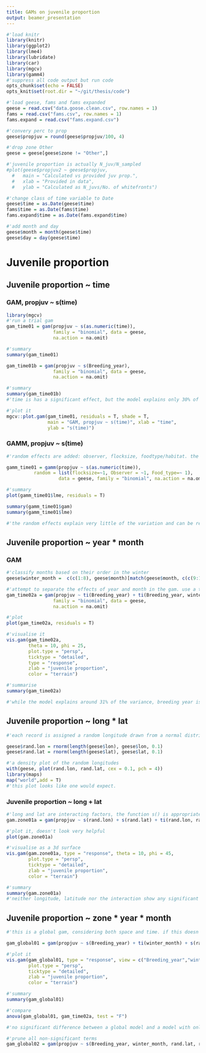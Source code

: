 ```yaml
---
title: GAMs on juvenile proportion
output: beamer_presentation
---
```


```r
#'load knitr
library(knitr)
library(ggplot2)
library(lme4)
library(lubridate)
library(car)
library(mgcv)
library(gamm4)
#'suppress all code output but run code
opts_chunk$set(echo = FALSE)
opts_knit$set(root.dir = "~/git/thesis/code")
```

```r
#'load geese, fams and fams expanded
geese = read.csv("data.goose.clean.csv", row.names = 1)
fams = read.csv("fams.csv", row.names = 1)
fams.expand = read.csv("fams.expand.csv")

#'convery perc to prop
geese$propjuv = round(geese$propjuv/100, 4)

#'drop zone Other
geese = geese[geese$zone != "Other",]

#'juvenile proportion is actually N_juv/N_sampled
#plot(geese$propjuv2 ~ geese$propjuv,
  #   main = "Calculated vs provided juv prop.",
  #   xlab = "Provided in data",
  #   ylab = "Calculated as N_juvs/No. of whitefronts")

#'change class of time variable to Date
geese$time = as.Date(geese$time)
fams$time = as.Date(fams$time)
fams.expand$time = as.Date(fams.expand$time)

#'add month and day
geese$month = month(geese$time)
geese$day = day(geese$time)
```

# Juvenile proportion

## Juvenile proportion ~ time

### GAM, propjuv ~ s(time)

```r
library(mgcv)
#'run a trial gam
gam_time01 = gam(propjuv ~ s(as.numeric(time)), 
                 family = "binomial", data = geese,
                 na.action = na.omit)

#'summary
summary(gam_time01)

gam_time01b = gam(propjuv ~ s(Breeding_year), 
                 family = "binomial", data = geese,
                 na.action = na.omit)

#'summary
summary(gam_time01b)
#'time is has a significant effect, but the model explains only 30% of the variance.
```

```r
#'plot it
mgcv::plot.gam(gam_time01, residuals = T, shade = T,
               main = "GAM, propjuv ~ s(time)", xlab = "time", 
               ylab = "s(time)")
```


### GAMM, propjuv ~ s(time)

```r
#'random effects are added: observer, flocksize, foodtype/habitat. the underlying mixed effects model is taken from the package nlme, could be updated to use lme4 via the gamm4 package.

gamm_time01 = gamm(propjuv ~ s(as.numeric(time)),
          random = list(flocksize=~1, Observer = ~1, Food_type=~ 1),
                   data = geese, family = "binomial", na.action = na.omit)

#'summary
plot(gamm_time01$lme, residuals = T)

summary(gamm_time01$gam)
summary(gamm_time01$lme)

#'the random effects explain very little of the variation and can be removed.
```

## Juvenile proportion ~ year * month

### GAM

```r
#'classify months based on their order in the winter
geese$winter_month =  c(c(1:8), geese$month)[match(geese$month, c(c(9:12,1:4), geese$month))]
```


```r
#'attempt to separate the effects of year and month in the gam. use a tensor interaction smooth since month and year are on different scales, and since we want to remove the effects of only year and only month(not really calculated) from the interacting effect.
gam_time02a = gam(propjuv ~ ti(Breeding_year) + ti(Breeding_year, winter_month), 
                 family = "binomial", data = geese,
                 na.action = na.omit)

#'plot
plot(gam_time02a, residuals = T)

#'visualise it
vis.gam(gam_time02a, 
        theta = 10, phi = 25, 
        plot.type = "persp", 
        ticktype = "detailed", 
        type = "response", 
        zlab = "juvenile proportion",
        color = "terrain")

#'summarise
summary(gam_time02a)

#'while the model explains around 31% of the variance, breeding year is the only significant factor, with the interaction of year and month not very important.
```

## Juvenile proportion ~ long * lat

```r
#'each record is assigned a random longitude drawn from a normal distribution with the longitude of that record's zone as the mean and a standard deviation of 0.1. even an high latitudes, a 0.1 decimal degree variation would result in a concentration of records within 20km of the defined zonal longitude.

geese$rand.lon = rnorm(length(geese$lon), geese$lon, 0.1)
geese$rand.lat = rnorm(length(geese$lat), geese$lat, 0.1)

#'a density plot of the random longitudes
with(geese, plot(rand.lon, rand.lat, cex = 0.1, pch = 4))
library(maps)
map("world",add = T)
#'this plot looks like one would expect.
```

### Juvenile proportion ~ long + lat

```r
#'long and lat are interacting factors, the function s() is appropriate since they have the same scale.
gam.zone01a = gam(propjuv ~ s(rand.lon) + s(rand.lat) + ti(rand.lon, rand.lat), data = geese, family = "binomial", na.action = na.omit)

#'plot it, doesn't look very helpful
plot(gam.zone01a)

#'visualise as a 3d surface
vis.gam(gam.zone01a, type = "response", theta = 10, phi = 45, 
        plot.type = "persp", 
        ticktype = "detailed",
        zlab = "juvenile proportion",
        color = "terrain")

#'summary
summary(gam.zone01a)
#'neither longitude, latitude nor the interaction show any significant effect.
```
## Juvenile proportion ~ zone * year * month

```r
#'this is a global gam, considering both space and time. if this doesn't differ significantly from the temporal gam, the zone (as coordinates), will be pushed to random effects and a global GAMM run on the year and month.

gam_global01 = gam(propjuv ~ s(Breeding_year) + ti(winter_month) + s(rand.lat) + s(rand.lon) + te(Breeding_year, winter_month) + te(Breeding_year, winter_month, rand.lon, rand.lat) + s(rand.lat, rand.lon) + te(Breeding_year, rand.lon) + te(Breeding_year, rand.lat),  data = geese, family = "binomial", na.action = na.omit)

#'plot it
vis.gam(gam_global01, type = "response", view = c("Breeding_year","winter_month"),theta = 10, phi = 25, 
        plot.type = "persp", 
        ticktype = "detailed",
        zlab = "juvenile proportion",
        color = "terrain")

#'summary
summary(gam_global01)

#'compare
anova(gam_global01, gam_time02a, test = "F")

#'no significant difference between a global model and a model with only the year and the month. appears as though year is the driving factor.
```

```r
#'prune all non-significant terms
gam_global02 = gam(propjuv ~ s(Breeding_year, winter_month, rand.lat, rand.lon) + s(Breeding_year, winter_month, rand.lon) + s(Breeding_year, rand.lon) + s(winter_month, rand.lon), data = geese, family = "binomial", na.action = na.omit)
```


